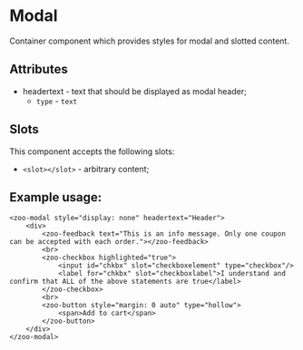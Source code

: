 
<Meta title="Docs/Modal"/>

# Modal

Container component which provides styles for modal and slotted content.

## Attributes
- headertext - text that should be displayed as modal header;
  - `type` - `text`

## Slots
This component accepts the following slots:
- `<slot></slot>` - arbitrary content;

## Example usage:
```
<zoo-modal style="display: none" headertext="Header">
	<div>
		<zoo-feedback text="This is an info message. Only one coupon can be accepted with each order."></zoo-feedback>
		<br>
		<zoo-checkbox highlighted="true">
			<input id="chkbx" slot="checkboxelement" type="checkbox"/>
			<label for="chkbx" slot="checkboxlabel">I understand and confirm that ALL of the above statements are true</label>
		</zoo-checkbox>
		<br>
		<zoo-button style="margin: 0 auto" type="hollow">
			<span>Add to cart</span>
		</zoo-button>
	</div>
</zoo-modal>
```